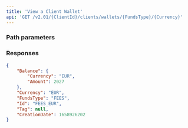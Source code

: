 ```yaml
---
title: 'View a Client Wallet'  
api: 'GET /v2.01/{ClientId}/clients/wallets/{FundsType}/{Currency}'  
---
```




### Path parameters  

<FundsType />  

<Currency />  

### Responses  

<AccordionGroup><Accordion title="200">  

<BalanceResponse />  

<Currency23Response />  

<FundsTypeResponse />  

<Id5Response />  

<Tag7Response />  

<CreationDate1Response /></Accordion></AccordionGroup>  

<ResponseExample>  

```json 200  
{
    "Balance": {
        "Currency": "EUR",
        "Amount": 2027
    },
    "Currency": "EUR",
    "FundsType": "FEES",
    "Id": "FEES_EUR",
    "Tag": null,
    "CreationDate": 1658926202
}  
 ```  

</ResponseExample>  

<RequestExample>  
    <NodeViewClientWallet />
    <PhpViewClientWallet />
    <ViewClientWalletJava />
    <PythonViewClientWallet />
</RequestExample>